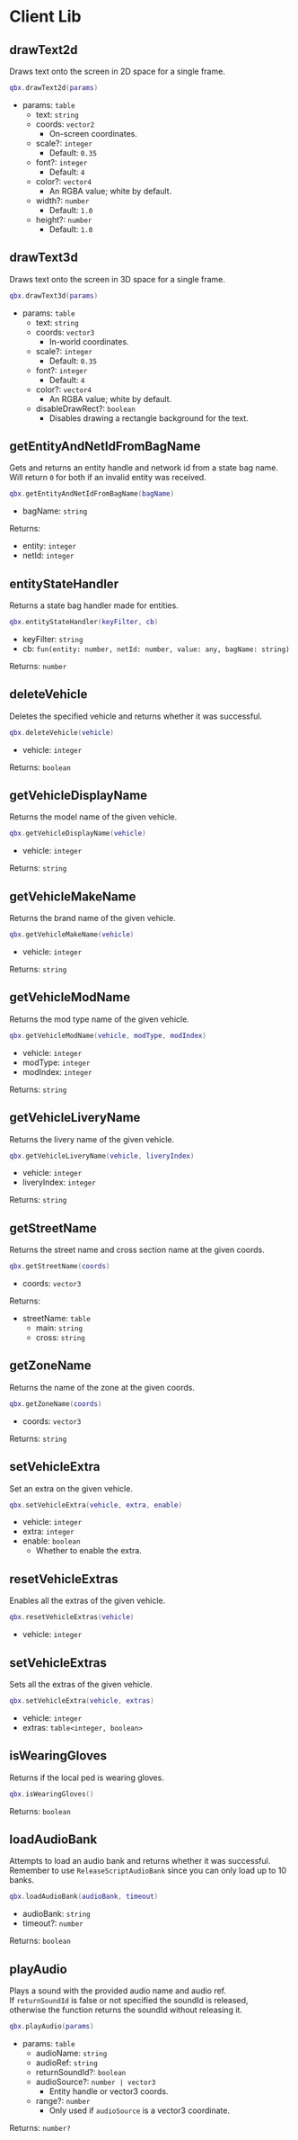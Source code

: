 # Client Lib

## drawText2d

Draws text onto the screen in 2D space for a single frame.

```lua
qbx.drawText2d(params)
```

- params: `table`
  - text: `string`
  - coords: `vector2`
    - On-screen coordinates.
  - scale?: `integer`
    - Default: `0.35`
  - font?: `integer`
    - Default: `4`
  - color?: `vector4`
    - An RGBA value; white by default.
  - width?: `number`
    - Default: `1.0`
  - height?: `number`
    - Default: `1.0`

## drawText3d

Draws text onto the screen in 3D space for a single frame.

```lua
qbx.drawText3d(params)
```

- params: `table`
  - text: `string`
  - coords: `vector3`
    - In-world coordinates.
  - scale?: `integer`
    - Default: `0.35`
  - font?: `integer`
    - Default: `4`
  - color?: `vector4`
    - An RGBA value; white by default.
  - disableDrawRect?: `boolean`
    - Disables drawing a rectangle background for the text.

## getEntityAndNetIdFromBagName

Gets and returns an entity handle and network id from a state bag name. \
Will return `0` for both if an invalid entity was received.

```lua
qbx.getEntityAndNetIdFromBagName(bagName)
```

- bagName: `string`

Returns:

- entity: `integer`
- netId: `integer`

## entityStateHandler

Returns a state bag handler made for entities.

```lua
qbx.entityStateHandler(keyFilter, cb)
```

- keyFilter: `string`
- cb: `fun(entity: number, netId: number, value: any, bagName: string)`

Returns: `number`

## deleteVehicle

Deletes the specified vehicle and returns whether it was successful.

```lua
qbx.deleteVehicle(vehicle)
```

- vehicle: `integer`

Returns: `boolean`

## getVehicleDisplayName

Returns the model name of the given vehicle.

```lua
qbx.getVehicleDisplayName(vehicle)
```

- vehicle: `integer`

Returns: `string`

## getVehicleMakeName

Returns the brand name of the given vehicle.

```lua
qbx.getVehicleMakeName(vehicle)
```

- vehicle: `integer`

Returns: `string`

## getVehicleModName

Returns the mod type name of the given vehicle.

```lua
qbx.getVehicleModName(vehicle, modType, modIndex)
```

- vehicle: `integer`
- modType: `integer`
- modIndex: `integer`

Returns: `string`

## getVehicleLiveryName

Returns the livery name of the given vehicle.

```lua
qbx.getVehicleLiveryName(vehicle, liveryIndex)
```

- vehicle: `integer`
- liveryIndex: `integer`

Returns: `string`

## getStreetName

Returns the street name and cross section name at the given coords.

```lua
qbx.getStreetName(coords)
```

- coords: `vector3`

Returns:

- streetName: `table`
  - main: `string`
  - cross: `string`

## getZoneName

Returns the name of the zone at the given coords.

```lua
qbx.getZoneName(coords)
```

- coords: `vector3`

Returns: `string`

## setVehicleExtra

Set an extra on the given vehicle.

```lua
qbx.setVehicleExtra(vehicle, extra, enable)
```

- vehicle: `integer`
- extra: `integer`
- enable: `boolean`
  - Whether to enable the extra.

## resetVehicleExtras

Enables all the extras of the given vehicle.

```lua
qbx.resetVehicleExtras(vehicle)
```

- vehicle: `integer`

## setVehicleExtras

Sets all the extras of the given vehicle.

```lua
qbx.setVehicleExtra(vehicle, extras)
```

- vehicle: `integer`
- extras: `table<integer, boolean>`

## isWearingGloves

Returns if the local ped is wearing gloves.

```lua
qbx.isWearingGloves()
```

Returns: `boolean`

## loadAudioBank

Attempts to load an audio bank and returns whether it was successful. \
Remember to use `ReleaseScriptAudioBank` since you can only load up to 10 banks.

```lua
qbx.loadAudioBank(audioBank, timeout)
```

- audioBank: `string`
- timeout?: `number`

Returns: `boolean`

## playAudio

Plays a sound with the provided audio name and audio ref. \
If `returnSoundId` is false or not specified the soundId is released, \
otherwise the function returns the soundId without releasing it.

```lua
qbx.playAudio(params)
```

- params: `table`
  - audioName: `string`
  - audioRef: `string`
  - returnSoundId?: `boolean`
  - audioSource?: `number | vector3`
    - Entity handle or vector3 coords.
  - range?: `number`
    - Only used if `audioSource` is a vector3 coordinate.

Returns: `number?`
